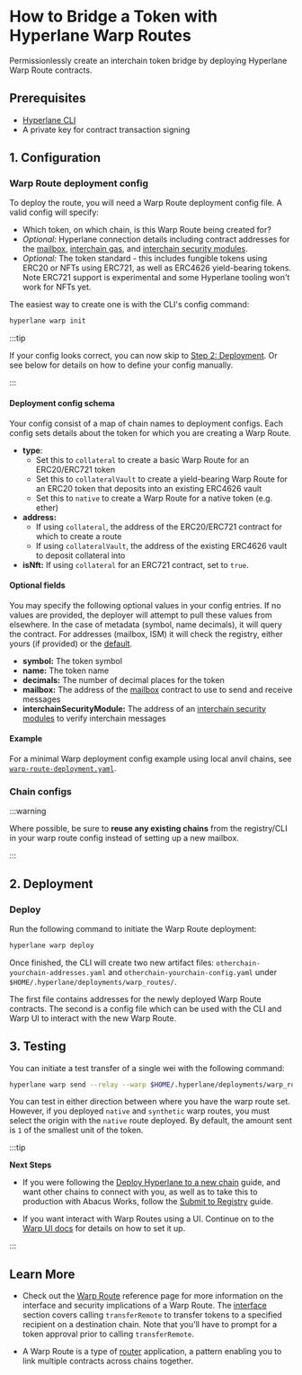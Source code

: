 
# How to Bridge a Token with Hyperlane Warp Routes

Permissionlessly create an interchain token bridge by deploying Hyperlane Warp Route contracts.

## Prerequisites

* [Hyperlane CLI](/docs/reference/cli.mdx)
* A private key for contract transaction signing

## 1. Configuration

### Warp Route deployment config

To deploy the route, you will need a Warp Route deployment config file. A valid config will specify:
* Which token, on which chain, is this Warp Route being created for?
* _Optional:_ Hyperlane connection details including contract addresses for the [mailbox](/docs/reference/messaging/messaging-interface.mdx), [interchain gas](/docs/reference/hooks/interchain-gas.mdx), and [interchain security modules](/docs/reference/ISM/specify-your-ISM.mdx).
* _Optional:_ The token standard - this includes fungible tokens using ERC20 or NFTs using ERC721, as well as ERC4626 yield-bearing tokens. Note ERC721 support is experimental and some Hyperlane tooling won't work for NFTs yet.

The easiest way to create one is with the CLI's config command:

```bash
hyperlane warp init
```

:::tip

If your config looks correct, you can now skip to [Step 2: Deployment](#2-deployment).
Or see below for details on how to define your config manually.

:::

#### Deployment config schema

Your config consist of a map of chain names to deployment configs. Each config sets details about the token for which you are creating a Warp Route.

* **type**:
    - Set this to `collateral` to create a basic Warp Route for an ERC20/ERC721 token
    - Set this to `collateralVault` to create a yield-bearing Warp Route for an ERC20 token that deposits into an existing ERC4626 vault
    - Set this to `native` to create a Warp Route for a native token (e.g. ether)
* **address:**
    - If using `collateral`, the address of the ERC20/ERC721 contract for which to create a route
    - If using `collateralVault`, the address of the existing ERC4626 vault to deposit collateral into
* **isNft:** If using `collateral` for an ERC721 contract, set to `true`.

#### Optional fields

You may specify the following optional values in your config entries. If no values are provided, the deployer will attempt to pull these values from elsewhere. In the case of metadata (symbol, name decimals), it will query the contract. For addresses (mailbox, ISM) it will check the registry, either yours (if provided) or the [default](/docs/reference/registries#default-registry).

* **symbol:** The token symbol
* **name:** The token name
* **decimals:** The number of decimal places for the token
* **mailbox:** The address of the [mailbox](/docs/reference/messaging/messaging-interface.mdx) contract to use to send and receive messages
* **interchainSecurityModule:** The address of an [interchain security modules](/docs/reference/ISM/specify-your-ISM.mdx) to verify interchain messages

#### Example

For a minimal Warp deployment config example using local anvil chains, see [`warp-route-deployment.yaml`](https://github.com/hyperlane-xyz/hyperlane-monorepo/blob/main/typescript/cli/examples/warp-route-deployment.yaml).

### Chain configs

<CliChainsPartial />

:::warning

Where possible, be sure to **reuse any existing chains** from the registry/CLI in your warp route config instead of setting up a new mailbox.

:::


## 2. Deployment

### Deploy

Run the following command to initiate the Warp Route deployment:

```bash
hyperlane warp deploy
```

Once finished, the CLI will create two new artifact files: `otherchain-yourchain-addresses.yaml` and `otherchain-yourchain-config.yaml` under `$HOME/.hyperlane/deployments/warp_routes/`. 

The first file contains addresses for the newly deployed Warp Route contracts. The second is a config file which can be used with the CLI and Warp UI to interact with the new Warp Route.

## 3. Testing

You can initiate a test transfer of a single wei with the following command:

```bash
hyperlane warp send --relay --warp $HOME/.hyperlane/deployments/warp_routes/TOKEN/corechain-yourchain-config.yaml
```

You can test in either direction between where you have the warp route set. However, if you deployed `native` and `synthetic` warp routes, you must select the origin with the `native` route deployed. By default, the amount sent is `1` of the smallest unit of the token.

:::tip

**Next Steps**

- If you were following the [Deploy Hyperlane to a new chain](/docs/deploy-hyperlane#3-warp-route) guide, and want other chains to connect with you, as well as to take this to production with Abacus Works, follow the [Submit to Registry](/docs/deploy-hyperlane#4-submit-to-registry) guide.

- If you want interact with Warp Routes using a UI. Continue on to the [Warp UI docs](/docs/guides/deploy-warp-route-UI.mdx) for details on how to set it up.

:::

## Learn More 

- Check out the [Warp Route](/docs/reference/applications/warp-routes) reference page for more information on the interface and security implications of a Warp Route. The [interface](/docs/reference/applications/warp-routes#interface) section covers calling `transferRemote` to transfer tokens to a specified recipient on a destination chain. Note that you'll have to prompt for a token approval prior to calling `transferRemote`.

- A Warp Route is a type of [router](docs/reference/libraries/router.mdx) application, a pattern enabling you to link multiple contracts across chains together.
